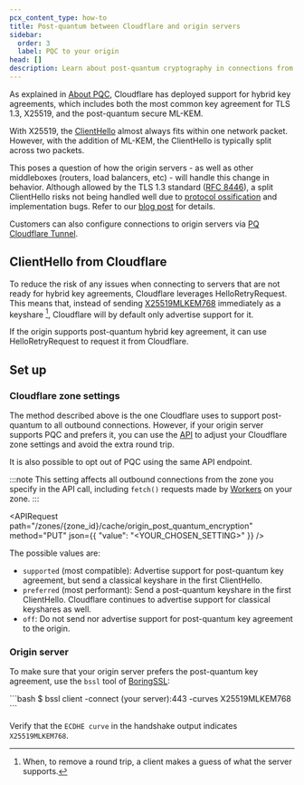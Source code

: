 ```yaml
---
pcx_content_type: how-to
title: Post-quantum between Cloudflare and origin servers
sidebar:
  order: 3
  label: PQC to your origin
head: []
description: Learn about post-quantum cryptography in connections from Cloudflare to your origin servers.
---
```



As explained in [About PQC](/ssl/post-quantum-cryptography/), Cloudflare has deployed support for hybrid key agreements, which includes both the most common key agreement for TLS 1.3, X25519, and the post-quantum secure ML-KEM.

With X25519, the [ClientHello](https://www.cloudflare.com/learning/ssl/what-happens-in-a-tls-handshake/) almost always fits within one network packet. However, with the addition of ML-KEM, the ClientHello is typically split across two packets.

This poses a question of how the origin servers - as well as other middleboxes (routers, load balancers, etc) - will handle this change in behavior. Although allowed by the TLS 1.3 standard ([RFC 8446](https://www.rfc-editor.org/rfc/rfc8446.html)), a split ClientHello risks not being handled well due to [protocol ossification](https://en.wikipedia.org/wiki/Protocol_ossification) and implementation bugs. Refer to our [blog post](https://blog.cloudflare.com/post-quantum-to-origins/) for details.

Customers can also configure connections to origin servers via [PQ Cloudflare Tunnel](/ssl/post-quantum-cryptography/pqc-and-zero-trust/).

## ClientHello from Cloudflare

To reduce the risk of any issues when connecting to servers that are not ready for hybrid key agreements, Cloudflare leverages HelloRetryRequest. This means that, instead of sending [X25519MLKEM768](/ssl/post-quantum-cryptography/#hybrid-key-agreement) immediately as a keyshare [^1], Cloudflare will by default only advertise support for it.

If the origin supports post-quantum hybrid key agreement, it can use HelloRetryRequest to request it from Cloudflare.

## Set up

### Cloudflare zone settings

The method described above is the one Cloudflare uses to support post-quantum to all outbound connections. However, if your origin server supports PQC and prefers it, you can use the [API](/api/resources/origin_post_quantum_encryption/methods/update/) to adjust your Cloudflare zone settings and avoid the extra round trip.

It is also possible to opt out of PQC using the same API endpoint.

:::note
This setting affects all outbound connections from the zone you specify in the API call, including `fetch()` requests made by [Workers](/workers/) on your zone.
:::

<APIRequest
  path="/zones/{zone_id}/cache/origin_post_quantum_encryption"
  method="PUT"
  json={{
		"value": "<YOUR_CHOSEN_SETTING>"
	}}
/>

The possible values are:
- `supported` (most compatible): Advertise support for post-quantum key agreement, but send a classical keyshare in the first ClientHello.
- `preferred` (most performant): Send a post-quantum keyshare in the first ClientHello. Cloudflare continues to advertise support for classical keyshares as well.
- `off`: Do not send nor advertise support for post-quantum key agreement to the origin.

### Origin server

To make sure that your origin server prefers the post-quantum key agreement, use the `bssl` tool of [BoringSSL](https://github.com/google/boringssl):

<Example>
```bash
$ bssl client -connect (your server):443 -curves X25519MLKEM768
```

Verify that the `ECDHE curve` in the handshake output indicates `X25519MLKEM768`.

</Example>

[^1]: When, to remove a round trip, a client makes a guess of what the server supports.